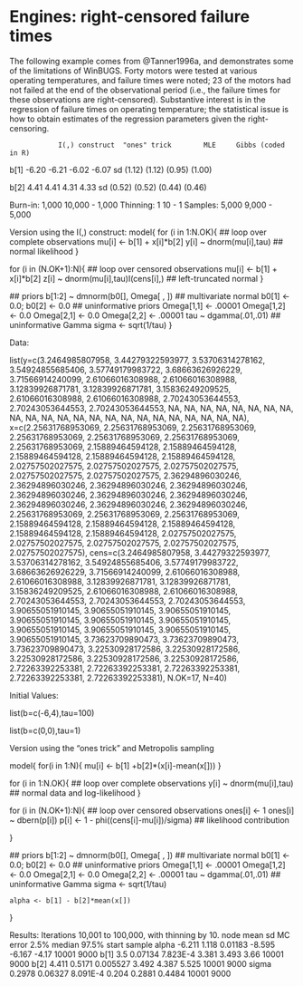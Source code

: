 # Engines: right-censored failure times

The following example comes from @Tanner1996a, and demonstrates some of the limitations of WinBUGS.  Forty motors were tested at various operating temperatures, and failure times were noted; 23 of the motors had not failed at the end of the observational period (i.e., the failure times for these observations are right-censored).    Substantive interest is in the regression of failure times on operating temperature; the statistical issue is how to obtain estimates of the regression parameters given the right-censoring.


				I(,) construct	"ones" trick		MLE		Gibbs (coded in R)
b[1]		-6.20					-6.21				-6.02		-6.07
sd			(1.12)				 (1.12)			   (0.95)    (1.00)

b[2]		4.41					 4.41				  4.31		4.33
sd		  (0.52)				  (0.52)			  (0.44)    (0.46)

Burn-in:  1,000             10,000			  -			  1,000
Thinning: 1						10				     -			  1
Samples: 5,000				9,000				 -			  5,000

Version using the I(,) construct:
model{
  for (i in 1:N.OK){            ## loop over complete observations
    mu[i] <- b[1] + x[i]*b[2]
    y[i] ~ dnorm(mu[i],tau)     ## normal likelihood
  }

  for (i in (N.OK+1):N){        ## loop over censored observations
    mu[i] <- b[1] + x[i]*b[2]
    z[i] ~ dnorm(mu[i],tau)I(cens[i],)   ## left-truncated normal
  }

  ## priors
  b[1:2] ~ dmnorm(b0[], Omega[ , ])       ## multivariate normal
  b0[1] <- 0.0; b0[2] <- 0.0              ## uninformative priors
  Omega[1,1] <- .00001  Omega[1,2] <- 0.0
  Omega[2,1] <- 0.0   Omega[2,2] <- .00001
  tau ~ dgamma(.01,.01)                 ## uninformative Gamma
  sigma <- sqrt(1/tau)
}

Data:

list(y=c(3.2464985807958, 3.44279322593977, 3.53706314278162, 3.54924855685406, 3.57749179983722, 3.68663626926229, 3.71566914240099, 2.61066016308988, 2.61066016308988, 3.12839926871781, 3.12839926871781, 3.15836249209525, 2.61066016308988, 2.61066016308988, 2.70243053644553, 2.70243053644553, 2.70243053644553, NA, NA, NA, NA, NA, NA, NA, NA, NA, NA, NA, NA, NA, NA, NA, NA, NA, NA, NA, NA, NA, NA, NA), x=c(2.25631768953069, 2.25631768953069, 2.25631768953069, 2.25631768953069, 2.25631768953069, 2.25631768953069, 2.25631768953069, 2.15889464594128, 2.15889464594128, 2.15889464594128, 2.15889464594128, 2.15889464594128, 2.02757502027575, 2.02757502027575, 2.02757502027575, 2.02757502027575, 2.02757502027575, 2.36294896030246, 2.36294896030246, 2.36294896030246, 2.36294896030246, 2.36294896030246, 2.36294896030246, 2.36294896030246, 2.36294896030246, 2.36294896030246, 2.36294896030246, 2.25631768953069, 2.25631768953069, 2.25631768953069, 2.15889464594128, 2.15889464594128, 2.15889464594128, 2.15889464594128, 2.15889464594128, 2.02757502027575, 2.02757502027575, 2.02757502027575, 2.02757502027575, 2.02757502027575), cens=c(3.2464985807958, 3.44279322593977, 3.53706314278162, 3.54924855685406, 3.57749179983722, 3.68663626926229, 3.71566914240099, 2.61066016308988, 2.61066016308988, 3.12839926871781, 3.12839926871781, 3.15836249209525, 2.61066016308988, 2.61066016308988, 2.70243053644553, 2.70243053644553, 2.70243053644553, 3.90655051910145, 3.90655051910145, 3.90655051910145, 3.90655051910145, 3.90655051910145, 3.90655051910145, 3.90655051910145, 3.90655051910145, 3.90655051910145, 3.90655051910145, 3.73623709890473, 3.73623709890473, 3.73623709890473, 3.22530928172586, 3.22530928172586, 3.22530928172586, 3.22530928172586, 3.22530928172586, 2.72263392253381, 2.72263392253381, 2.72263392253381, 2.72263392253381, 2.72263392253381), N.OK=17, N=40)


Initial Values:

list(b=c(-6,4),tau=100)

list(b=c(0,0),tau=1)



Version using the "ones trick" and Metropolis sampling

model{
	  for(i in 1:N){
	    mu[i] <- b[1] +b[2]*(x[i]-mean(x[]))
	  }

  for (i in 1:N.OK){            ## loop over complete observations
    y[i] ~ dnorm(mu[i],tau)     ## normal data and log-likelihood
  }

  for (i in (N.OK+1):N){        ## loop over censored observations
    ones[i] <- 1
    ones[i] ~ dbern(p[i])
	    p[i] <- 1 - phi((cens[i]-mu[i])/sigma)  ## likelihood contribution

  }

  ## priors
  b[1:2] ~ dmnorm(b0[], Omega[ , ])       ## multivariate normal
  b0[1] <- 0.0; b0[2] <- 0.0              ## uninformative priors
  Omega[1,1] <- .00001  Omega[1,2] <- 0.0
  Omega[2,1] <- 0.0   Omega[2,2] <- .00001
  tau ~ dgamma(.01,.01)                   ## uninformative Gamma
  sigma <- sqrt(1/tau)

  	alpha <- b[1] - b[2]*mean(x[])
}



Results:  Iterations 10,001 to 100,000, with thinning by 10.
	 node	 mean	 sd	 MC error	2.5%	median	97.5%	start	sample
	alpha	-6.211	1.118	0.01183	-8.595	-6.167	-4.17	10001	9000
	b[1]	3.5	0.07134	7.823E-4	3.381	3.493	3.66	10001	9000
	b[2]	4.411	0.5171	0.005527	3.492	4.387	5.525	10001	9000
	sigma	0.2978	0.06327	8.091E-4	0.204	0.2881	0.4484	10001	9000




